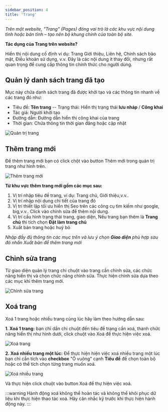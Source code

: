 ```yaml
---
sidebar_position: 4
title: 'Trang'
---
```



_Trên một website, "Trang" (Pages) đóng vai trò là các khu vực nội dung tĩnh hoặc bán tĩnh – tạo nên bộ khung chính của toàn bộ site._

**Tác dụng của Trang trên website?**

Hiển thị nội dung cố định ví dụ: Trang Giới thiệu, Liên hệ, Chính sách bảo mật, Điều khoản sử dụng, v.v. Đây là các nội dung ít thay đổi, nhưng rất quan trọng để cung cấp thông tin chính thức cho người dùng.

## Quản lý danh sách trang đã tạo

Mục này chứa danh sách trang đã được khởi tạo và các thông tin nhanh về các trang đó như:
- Tiêu đề: **Tên trang** -- Trạng thái: Hiển thị trạng thái **lưu nháp** / **Công khai**
- Tác giả: Người khởi tạo
- Đường dẫn: Đường dẫn hiển thị công khai của trang
- Thời gian: Chứa thông tin thời gian đăng hoặc cập nhật

![Quản trị trang](/img/page/page-1.png)

## Thêm trang mới

Để thêm trang mới bạn có click chột vào button <Highlight color="#4f46e5">Thêm mới</Highlight> trong quản trị trang như hình trên.

![Thêm trang mới](/img/page/page-2.png)

**Từ khu vực thêm trang mới gồm các mục sau:**
1. Vị trí nhập tiêu đề trang, ví dụ: Trang chủ, Giới thiệu,v.v..
2. Vị trí nhập nội dung chi tiết của trang đó
3. Vị trí thiết lập tối ưu hiển thị Seo trên các công cụ tìm kiếm như google, big,v.v.. Click vào chỉnh sửa để thêm nội dung.
4. Vị trí cấu hình trạng thái trang, giao diện, Nếu trang bạn thêm là **Trang chủ** thì tích chọn **Đặt làm trang chủ**
5. <Textcolor color="#4f46e5">Xuất bản</Textcolor> trang hoặc <Textcolor color="#ff4848ff">huỷ bỏ</Textcolor>

_Nhập đầy đủ thông tin các mục trên và lưu ý chọn **Giao diện** phù hợp sau đó nhấn <Highlight color="#4f46e5">Xuất bản</Highlight> để thêm trang mới_

## Chỉnh sửa trang

Từ giao diện quản lý trang chi chuột vào trang cần chỉnh sửa, các chức năng hiển thị và chọn chức năng <Textcolor color="#ff4848ff">chỉnh sửa</Textcolor>. Thực hiện chỉnh sửa dựa theo các mục khi thêm trang mới.

![Chỉnh sửa trang](/img/page/page-3.png)

## Xoá trang

Xoá 1 trang hoặc nhiều trang cùng lúc hãy làm theo hướng dẫn sau:

**1. Xoá 1 trang:** bạn chỉ dần chi chuột đến tiêu đề trang cần xoá, thanh chức năng hiển thị như hình dưới, click chuột vào <Textcolor color="#ff4848ff">Xoá</Textcolor> để thực hiện việc xoá.

![Xoá trang](/img/page/page-3.png)

**2. Xoá nhiều trang một lúc:** Để thực hiện hiện việc xoá nhiều trang một lúc bạn chỉ cần tích vào **checkbox** "Ô vuông" cạnh **Tiêu đề** để chọn toàn bộ hoặc có thể tích chọn từng trang muốn xoá.

![Xoá nhiều trang](/img/page/page-4.png)

Và thực hiện click chuột vào button <Highlight color="#ff4848ff">Xoá</Highlight> để thự hiện việc xoá.

:::warning
Hành động xoá không thể hoàn tác và không thể khôi phục dữ liệu khi thực hiện thao tác xoá. Hãy cân nhắc kỹ trước khi thực hiện hành động này.
:::